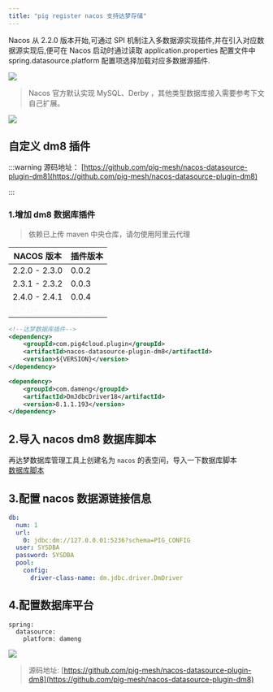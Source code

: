```yaml
---
title: "pig register nacos 支持达梦存储"
---
```


Nacos 从 2.2.0 版本开始,可通过 SPI 机制注入多数据源实现插件,并在引入对应数据源实现后,便可在 Nacos 启动时通过读取 application.properties 配置文件中 spring.datasource.platform 配置项选择加载对应多数据源插件.



![](https://minio.pigx.vip/oss/202212/1671179590.jpg)



> Nacos 官方默认实现 MySQL、Derby ，其他类型数据库接入需要参考下文自己扩展。
>



![](https://minio.pigx.vip/oss/202212/1671180565.png)



## 自定义 dm8 插件
:::warning
源码地址： [https://github.com/pig-mesh/nacos-datasource-plugin-dm8](https://github.com/pig-mesh/nacos-datasource-plugin-dm8)

:::

### 1.增加 dm8 数据库插件


> 依赖已上传 maven 中央仓库，请勿使用阿里云代理
>

| NACOS 版本 | 插件版本 |
| --- | --- |
| 2.2.0 - 2.3.0 | 0.0.2 |
| 2.3.1 - 2.3.2 | 0.0.3 |
| 2.4.0 - 2.4.1 | 0.0.4 |
| <font style="color:rgb(240, 246, 252);">2.5.0+</font> | <font style="color:rgb(240, 246, 252);">0.0.5</font> |




```xml
<!--达梦数据库插件-->
<dependency>
    <groupId>com.pig4cloud.plugin</groupId>
    <artifactId>nacos-datasource-plugin-dm8</artifactId>
    <version>${VERSION}</version>
</dependency>

<dependency>
    <groupId>com.dameng</groupId>
    <artifactId>DmJdbcDriver18</artifactId>
    <version>8.1.1.193</version>
</dependency>
```



## 2.导入 nacos dm8 数据库脚本


再达梦数据库管理工具上创建名为 `nacos` 的表空间，导入一下数据库脚本  
[数据库脚本](./sql/nacos.sql)



## 3.配置 nacos 数据源链接信息


```yaml
db:
  num: 1
  url:
    0: jdbc:dm://127.0.0.01:5236?schema=PIG_CONFIG
  user: SYSDBA
  password: SYSDBA
  pool:
    config:
      driver-class-name: dm.jdbc.driver.DmDriver
```



## 4.配置数据库平台


```plain
spring:
  datasource:
    platform: dameng
```



![](https://minio.pigx.vip/oss/202212/1671184577.png)



> 源码地址: [https://github.com/pig-mesh/nacos-datasource-plugin-dm8](https://github.com/pig-mesh/nacos-datasource-plugin-dm8)
>


